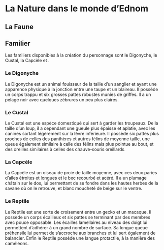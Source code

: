 # La Nature dans le monde d'Ednom

## La Faune

## Familier

Les familiers disponibles à la création du personnage sont le Digonyche, le Custal, la Capcèle et .

### Le Digonyche

Le Digonyche est un animal fouisseur de la taille d'un sanglier et ayant une apparence physique à la jonction entre une taupe et un blaireau. Il possède un corps trappu et six grosses pattes robustes munies de griffes. Il a un pelage noir avec quelques zébrures un peu plus claires. 

### Le Custal

Le Custal est une espèce domestiqué qui sert à garder les troupeaux. De la taille d'un loup, il a cependant une gueule plus épaisse et aplatie, avec les canines sortant légèrement sur la lèvre inférieure. Il possède six pattes plus proches de celles des panthères et autres félins de moyenne taille, une queue également similaire à celle des félins mais plus pointue au bout, et des oreilles similaires à celles des chauve-souris oreillards.

### La Capcèle

La Capcèle est un oiseau de proie de taille moyenne, avec ces deux paries d'ailes étroites et longues et le bec recourbé et acéré. Il a un plumage châtain sur le dos, lui permettant de se fondre dans les hautes herbes de la savane où on le retrouve, et blanc moucheté de beige sur le ventre. 

### Le Reptile

Le Reptile est une sorte de croisement entre un gecko et un macaque. Il possède un corps écailleux et six pattes se terminant par des membres avec pouce opposable. Les écailles lamellaires au niveau des doigt lui permettent d'adhérer à un grand nombre de surface. Sa longue queue préhensile lui permet de s'accroche aux branches et lui sert également de balancier. Enfin le Reptile possède une langue protactile, à la manière des caméléons. 


